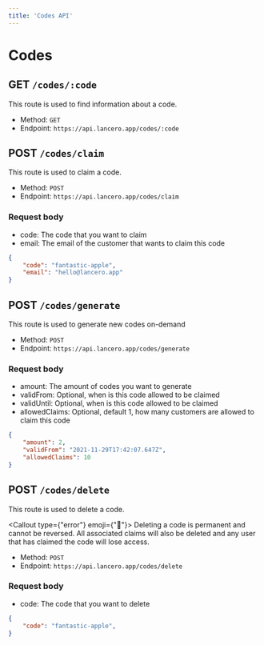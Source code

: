 ```yaml
---
title: 'Codes API'
---
```



# Codes
## GET `/codes/:code`
This route is used to find information about a code.

- Method: `GET`
- Endpoint: `https://api.lancero.app/codes/:code`

## POST `/codes/claim`
This route is used to claim a code.

- Method: `POST`
- Endpoint: `https://api.lancero.app/codes/claim`

### Request body
- code: The code that you want to claim
- email: The email of the customer that wants to claim this code

```json
{
    "code": "fantastic-apple",
    "email": "hello@lancero.app"
}
```

## POST `/codes/generate`
This route is used to generate new codes on-demand

- Method: `POST`
- Endpoint: `https://api.lancero.app/codes/generate`

### Request body
- amount: The amount of codes you want to generate
- validFrom: Optional, when is this code allowed to be claimed
- validUntil: Optional, when is this code allowed to be claimed
- allowedClaims: Optional, default 1, how many customers are allowed to claim this code

```json
{
    "amount": 2,
    "validFrom": "2021-11-29T17:42:07.647Z",
    "allowedClaims": 10
}
```

## POST `/codes/delete`
This route is used to delete a code.

<Callout type={"error"} emoji={"🛑"}>
  Deleting a code is permanent and cannot be reversed. All associated claims will also be deleted and any user that has claimed the code will lose access.
</Callout>

- Method: `POST`
- Endpoint: `https://api.lancero.app/codes/delete`

### Request body
- code: The code that you want to delete

```json
{
    "code": "fantastic-apple",
}
```

